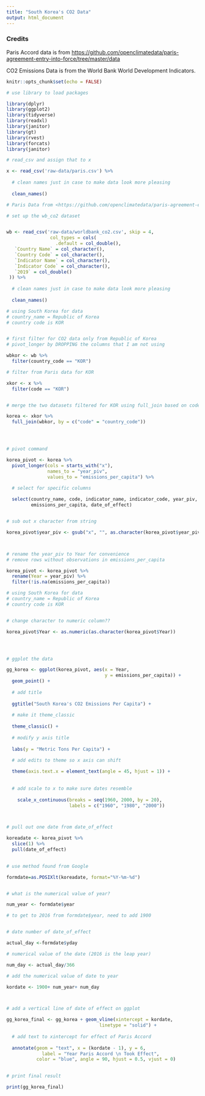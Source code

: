```yaml
---
title: "South Korea's CO2 Data"
output: html_document
---
```


### Credits

Paris Accord data is from <https://github.com/openclimatedata/paris-agreement-entry-into-force/tree/master/data>

CO2 Emissions Data is from the World Bank World Development Indicators. 

```r
knitr::opts_chunk$set(echo = FALSE)

# use library to load packages

library(dplyr)
library(ggplot2)
library(tidyverse)
library(readxl)
library(janitor)
library(gt)
library(rvest)
library(forcats)
library(janitor)

# read_csv and assign that to x

x <- read_csv('raw-data/paris.csv') %>%
  
  # clean names just in case to make data look more pleasing
  
  clean_names()

# Paris Data from <https://github.com/openclimatedata/paris-agreement-entry-into-force/tree/master/data>


```

```r

# set up the wb_co2 dataset


wb <- read_csv('raw-data/worldbank_co2.csv', skip = 4, 
                col_types = cols(
                  .default = col_double(),
   `Country Name` = col_character(),
   `Country Code` = col_character(),
   `Indicator Name` = col_character(),
   `Indicator Code` = col_character(),
   `2019` = col_double()
 )) %>%
  
  # clean names just in case to make data look more pleasing
  
  clean_names()

```

```r


# using South Korea for data 
# country_name = Republic of Korea
# country code is KOR


# first filter for CO2 data only from Republic of Korea 
# pivot_longer by DROPPING the columns that I am not using

wbkor <- wb %>%
  filter(country_code == "KOR") 

# filter from Paris data for KOR

xkor <- x %>%
  filter(code == "KOR")


# merge the two datasets filtered for KOR using full_join based on code

korea <- xkor %>%
  full_join(wbkor, by = c("code" = "country_code")) 




# pivot command

korea_pivot <- korea %>%
  pivot_longer(cols = starts_with("x"), 
               names_to = "year_piv",
               values_to = "emissions_per_capita") %>%
   
  # select for specific columns

  select(country_name, code, indicator_name, indicator_code, year_piv,
         emissions_per_capita, date_of_effect)


# sub out x character from string

korea_pivot$year_piv <- gsub("x", "", as.character(korea_pivot$year_piv)) 



# rename the year_piv to Year for convenience
# remove rows without observations in emissions_per_capita 

korea_pivot <- korea_pivot %>%
  rename(Year = year_piv) %>%
  filter(!is.na(emissions_per_capita))

```


```r



# using South Korea for data 
# country_name = Republic of Korea
# country code is KOR


# change character to numeric column??

korea_pivot$Year <- as.numeric(as.character(korea_pivot$Year))




# ggplot the data 

gg_korea <- ggplot(korea_pivot, aes(x = Year, 
                                    y = emissions_per_capita)) + 
  geom_point() +
  
  # add title
    
  ggtitle("South Korea's CO2 Emissions Per Capita") +
  
  # make it theme_classic
  
  theme_classic() +
  
  # modify y axis title
  
  labs(y = "Metric Tons Per Capita") + 
  
  # add edits to theme so x axis can shift

  theme(axis.text.x = element_text(angle = 45, hjust = 1)) + 
  
  
  # add scale to x to make sure dates resemble
  
    scale_x_continuous(breaks = seq(1960, 2000, by = 20),
                       labels = c("1960", "1980", "2000"))



# pull out one date from date_of_effect

koreadate <- korea_pivot %>%
  slice(1) %>%
  pull(date_of_effect)
  

# use method found from Google

formdate=as.POSIXlt(koreadate, format="%Y-%m-%d")


# what is the numerical value of year?

num_year <- formdate$year 

# to get to 2016 from formdate$year, need to add 1900


# date number of date_of_effect

actual_day <-formdate$yday

# numerical value of the date (2016 is the leap year)

num_day <- actual_day/366

# add the numerical value of date to year

kordate <- 1900+ num_year+ num_day



# add a vertical line of date of effect on ggplot

gg_korea_final <- gg_korea + geom_vline(xintercept = kordate,
                                  linetype = "solid") +
  
  # add text to xintercept for effect of Paris Accord
  
  annotate(geom = "text", x = (kordate - 1), y = 6, 
             label = "Year Paris Accord \n Took Effect", 
           color = "blue", angle = 90, hjust = 0.5, vjust = 0)
  

# print final result 

print(gg_korea_final)

```